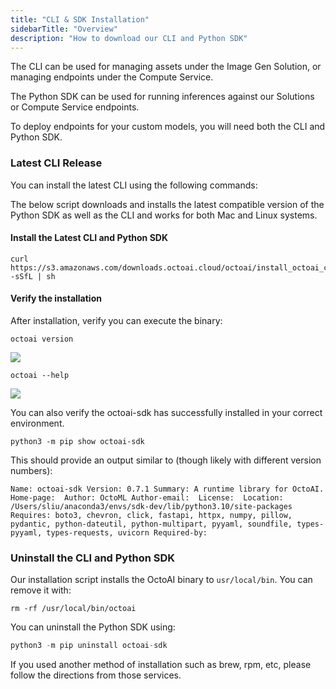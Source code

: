 ```yaml
---
title: "CLI & SDK Installation"
sidebarTitle: "Overview"
description: "How to download our CLI and Python SDK"
---
```


The CLI can be used for managing assets under the Image Gen Solution, or managing endpoints under the Compute Service.

The Python SDK can be used for running inferences against our Solutions or Compute Service endpoints.

To deploy endpoints for your custom models, you will need both the CLI and Python SDK. 

### Latest CLI Release

You can install the latest CLI using the following commands:

The below script downloads and installs the latest compatible version of the Python SDK as well as the CLI and works for both Mac and Linux systems.

#### Install the Latest CLI and Python SDK

```shell shell
curl https://s3.amazonaws.com/downloads.octoai.cloud/octoai/install_octoai_cli_and_sdk.sh -sSfL | sh
```

#### Verify the installation

After installation, verify you can execute the binary:



```shell shell
octoai version
```

![](/images/653880b-CleanShot_2023-06-13_at_22.03.042x.png)



```shell shell
octoai --help
```

![](/images/eccc72d-CleanShot_2023-06-13_at_22.04.592x.png)

You can also verify the octoai-sdk has successfully installed in your correct environment.



```shell shell
python3 -m pip show octoai-sdk
```

This should provide an output similar to (though likely with different version numbers):

`Name: octoai-sdk
Version: 0.7.1
Summary: A runtime library for OctoAI.
Home-page: 
Author: OctoML
Author-email: 
License: 
Location: /Users/sliu/anaconda3/envs/sdk-dev/lib/python3.10/site-packages
Requires: boto3, chevron, click, fastapi, httpx, numpy, pillow, pydantic, python-dateutil, python-multipart, pyyaml, soundfile, types-pyyaml, types-requests, uvicorn
Required-by: 
`

### Uninstall the CLI and Python SDK

Our installation script installs the OctoAI binary to `usr/local/bin`. You can remove it with:



```shell shell
rm -rf /usr/local/bin/octoai
```

You can uninstall the Python SDK using:

```Python Python
python3 -m pip uninstall octoai-sdk
```

If you used another method of installation such as brew, rpm, etc, please follow the directions from those services.